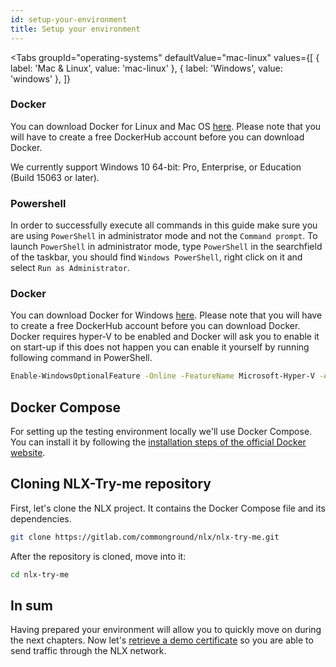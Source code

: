 ```yaml
---
id: setup-your-environment
title: Setup your environment
---
```



<Tabs
    groupId="operating-systems"
    defaultValue="mac-linux"
    values={[
      { label: 'Mac & Linux', value: 'mac-linux' },
      { label: 'Windows', value: 'windows' },
    ]}
  >
  <TabItem value="mac-linux">

### Docker

You can download Docker for Linux and Mac OS [here](https://hub.docker.com?overlay=onboarding). Please note that you will have to create a free DockerHub account before you can download Docker.

  </TabItem>

  <TabItem value="windows">

We currently support Windows 10 64-bit: Pro, Enterprise, or Education (Build 15063 or later).

### Powershell

In order to successfully execute all commands in this guide make sure you are using `PowerShell` in administrator mode and not the `Command prompt`. To launch `PowerShell` in administrator mode, type `PowerShell` in the searchfield of the taskbar, you should find `Windows PowerShell`, right click on it and select `Run as Administrator`.

### Docker

You can download Docker for Windows [here](https://hub.docker.com?overlay=onboarding). Please note that you will have to create a free DockerHub account before you can download Docker. Docker requires hyper-V to be enabled and Docker will ask you to enable it on start-up if this does not happen you can enable it yourself by running following command in PowerShell.

```bash
Enable-WindowsOptionalFeature -Online -FeatureName Microsoft-Hyper-V -All
```

  </TabItem>
</Tabs>

## Docker Compose

For setting up the testing environment locally we'll use Docker Compose.
You can install it by following the [installation steps of the official Docker website](https://docs.docker.com/compose/install/#install-compose).

## Cloning NLX-Try-me repository

First, let's clone the NLX project. It contains the Docker Compose file and its dependencies.

```bash
git clone https://gitlab.com/commonground/nlx/nlx-try-me.git
```

After the repository is cloned, move into it:

```bash
cd nlx-try-me
```

## In sum

Having prepared your environment will allow you to quickly move on during the next 
chapters. Now let's [retrieve a demo certificate](./retrieve-a-demo-certificate) 
so you are able to send traffic through the NLX network.
